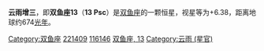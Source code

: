 {{Starbox begin
| name = 13 Psc
}}
{{Starbox observe
| epoch = [[J2000.0|J2000.0]]
| constell = [[双鱼座|双鱼座]]
| 星官 = [[壁宿|壁宿]] [[:Category:云雨_(星官)|云雨]] 
| ra = {{RA| 23| 31| 57.57}}
| dec = {{DEC| -1| 5| 9.18}}
| appmag_v =  6.38
}}
{{Starbox character
| class =  K1III
| b-v =  +1.18
| u-b =  +1.10
| variable = 
}}
{{Starbox astrometry
| radial_v =  -22.5
| prop_mo_ra = 12.03
| prop_mo_dec = 16.94
| parallax = 4.84
| p_error = 0.56
| absmag_v = -0.20
}}
{{Starbox catalog
| names = [[SAO星表|SAO]] 146756 ，[[HD星表|HD]] 221409 ，[[HR星表|HR]] 8934 ，[[依巴谷星表|HIP]] 116146 
}}
{{Starbox reference |Simbad= 13+Psc}}
{{Starbox end}}

'''云雨增三'''，即'''双鱼座13'''（'''13 Psc'''）是[[双鱼座|双鱼座]]的一颗恒星，视星等为+6.38，距离地球约674[[光年|光年]]。

{{stars of Pisces}}

[[Category:双鱼座|Category:双鱼座]]
[[Category:HD和HDE天體|221409]]
[[Category:HIP天體|116146]]
[[Category:佛氏天體|双鱼座, 13]]
[[Category:云雨_(星官)|Category:云雨 (星官)]]